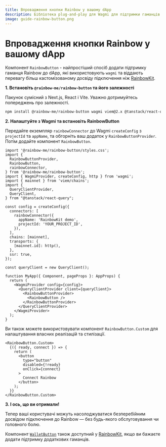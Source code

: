 ```yaml
---
title: Впровадження кнопки Rainbow у вашому dApp
description: Бібліотека plug-and-play для Wagmi для підтримки гаманців Rainbow у вашому dApp
image: guide-rainbow-button.png
---
```


# Впровадження кнопки Rainbow у вашому dApp

Компонент `RainbowButton` - найпростіший спосіб додати підтримку гаманця Rainbow до dApp, які використовують `wagmi` та віддають перевагу більш кастомізованому досвіду підключення ніж [RainbowKit](https://www.rainbowkit.com/docs/installation).

**1. Встановіть `@rainbow-me/rainbow-button` та його залежності**

Пакунок сумісний з Next.js, React і Vite. Уважно дотримуйтесь попереджень про залежності.

```bash
npm install @rainbow-me/rainbow-button wagmi viem@2.x @tanstack/react-query
```

**2. Налаштуйте з Wagmi та встановіть RainbowButton**

Передайте екземпляр `rainbowConnector` до Wagmi `createConfig` з `projectId` та `appName`, та обгорніть ваш додаток у `RainbowButtonProvider`. Потім додайте компонент `RainbowButton`.

```tsx
import '@rainbow-me/rainbow-button/styles.css';
import {
  RainbowButtonProvider,
  RainbowButton,
  rainbowConnector,
} from '@rainbow-me/rainbow-button';
import { WagmiProvider, createConfig, http } from 'wagmi';
import { mainnet } from 'viem/chains';
import {
  QueryClientProvider,
  QueryClient,
} from "@tanstack/react-query";

const config = createConfig({
  connectors: [
    rainbowConnector({
      appName: 'RainbowKit demo',
      projectId: 'YOUR_PROJECT_ID',
    }),
  ],
  chains: [mainnet],
  transports: {
    [mainnet.id]: http(),
  },
  ssr: true,
});

const queryClient = new QueryClient();

function MyApp({ Component, pageProps }: AppProps) {
  return (
    <WagmiProvider config={config}>
      <QueryClientProvider client={queryClient}>
        <RainbowButtonProvider>
          <RainbowButton />
        </RainbowButtonProvider>
      </QueryClientProvider>
    </WagmiProvider>
  );
}
```

Ви також можете використовувати компонент `RainbowButton.Custom` для налаштування власних реалізацій та стилізації.

```tsx
<RainbowButton.Custom>
  {({ ready, connect }) => {
    return (
      <button
        type="button"
        disabled={!ready}
        onClick={connect}
      >
        Connect Rainbow
      </button>
    );
  }}
</RainbowButton.Custom>
```

**3. І ось, що ви отримали!**

Тепер ваші користувачі можуть насолоджуватися безперебійним досвідом підключення до Rainbow — без будь-якого обслуговування чи головного болю.

Компонент [`WalletButton`](https://www.rainbowkit.com/docs/wallet-button) також доступний у [RainbowKit](https://www.rainbowkit.com/docs/installation), якщо ви бажаєте додати підтримку додаткових гаманців.
